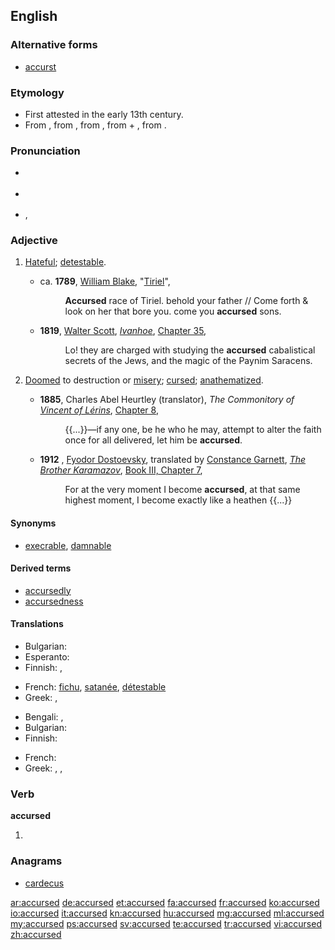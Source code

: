 {{was wotd|2008|August|31}}
==English==

===Alternative forms===
* {{context|obsolete}} [[accurst]] {{defdate|13<sup>th</sup> C.}}

===Etymology===
* First attested in the early 13th century.
* From {{etyl|enm}} {{term|acursed|lang=enm}}, from {{term|acursen||to curse|lang=enm}}, from {{etyl|ang}} {{term|acursian|ācursian|lang=ang}}, from {{term|a|ā|lang=ang}} + {{term|cursen|lang=ang}}, from {{term|curs||curse|lang=ang}}.

===Pronunciation===
* {{a|UK}} {{IPA|/əˈkəː.sɪd/|/əˈkəːst/}}
* {{a|US}} {{IPA|/ə.ˈkɝst/|/əˈkɝ.sɪd/}}
* {{audio|en-us-accursed.ogg|Audio (US)}}, {{audio|en-us-accursed-2.ogg|Audio (US)}}

===Adjective===
{{en-adj}}

# {{context|prenominal}} [[hateful|Hateful]]; [[detestable]].
#* ca. '''1789''', [[w:William Blake|William Blake]], "[[s:Tiriel|Tiriel]]",
#*: '''Accursed''' race of Tiriel. behold your father // Come forth & look on her that bore you. come you '''accursed''' sons.
#* '''1819''', [[w:Walter Scott|Walter Scott]], ''[[w:Ivanhoe|Ivanhoe]]'', [[s:Ivanhoe/Chapter 35|Chapter 35]],
#*: Lo! they are charged with studying the '''accursed''' cabalistical secrets of the Jews, and the magic of the Paynim Saracens.
# {{context|archaic|theology}} [[doomed|Doomed]] to destruction or [[misery]]; [[cursed]]; [[anathematize]]d.
#* '''1885''', Charles Abel Heurtley (translator), ''The Commonitory of [[w:Vincent of Lérins|Vincent of Lérins]]'', [[s:Nicene and Post-Nicene Fathers: Series II/Volume XI/The Commonitory of Vincent of Lerins/Chapter 8|Chapter 8]],
#*: {{...}}—if any one, be he who he may, attempt to alter the faith once for all delivered, let him be '''accursed'''.
#* '''1912'''<!--translation published-->, [[w:Fyodor Dostoevsky|Fyodor Dostoevsky]], translated by [[w:Constance Garnett|Constance Garnett]], ''[[w:The Brother Karamazov|The Brother Karamazov]]'', [[s:The Brothers Karamazov/Book III/Chapter 7|Book III, Chapter 7]],
#*: For at the very moment I become '''accursed''', at that same highest moment, I become exactly like a heathen {{...}}

====Synonyms====
* {{sense|hateful, detestable}} [[execrable]], [[damnable]]

====Derived terms====
* [[accursedly]]
* [[accursedness]]

====Translations====
{{trans-top|hateful}}
* Bulgarian: {{t+|bg|проклет}}
* Esperanto: {{t-|eo|malbenita|xs=Esperanto}}
* Finnish: {{t-|fi|kirottu}}, {{t-|fi|mokoma}}
{{trans-mid}}
* French: {{qualifier|also as attributes}} [[fichu]], [[satanée]], [[détestable]]
* Greek: {{t+|el|επάρατος|m|tr=epáratos}}, {{t+|el|καταραμένος|m|tr=kataraménos}}
{{trans-bottom}}

{{trans-top|archaic, theology: cursed}}
* Bengali: {{t-|bn|অভিশপ্ত}}, {{t-|bn|শাপগ্রস্ত}}
* Bulgarian: {{t+|bg|прокълнат}}
* Finnish: {{t-|fi|kirottu}}
{{trans-mid}}
* French: {{t+|fr|maudit}}
* Greek: {{t+|el|επάρατος|m|tr=epáratos}}, {{t+|el|καταραμένος|m|tr=kataraménos}}, {{t|el|επικατάρατος|m|tr=epikatáratos|sc=Grek}}
{{trans-bottom}}

===Verb===
'''accursed'''

# {{past of|accurse}}

===Anagrams===
* [[cardecus#English|cardecus]]

[[ar:accursed]]
[[de:accursed]]
[[et:accursed]]
[[fa:accursed]]
[[fr:accursed]]
[[ko:accursed]]
[[io:accursed]]
[[it:accursed]]
[[kn:accursed]]
[[hu:accursed]]
[[mg:accursed]]
[[ml:accursed]]
[[my:accursed]]
[[ps:accursed]]
[[sv:accursed]]
[[te:accursed]]
[[tr:accursed]]
[[vi:accursed]]
[[zh:accursed]]